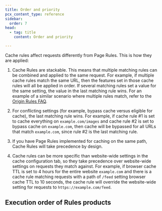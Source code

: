 ```yaml
---
title: Order and priority
pcx_content_type: reference
sidebar:
  order: 7
head:
  - tag: title
    content: Order and priority

---
```



Cache rules affect requests differently from Page Rules. This is how they are applied:

1. Cache Rules are stackable. This means that multiple matching rules can be combined and applied to the same request. For example, if multiple cache rules match the same URL, then the features set in those cache rules will all be applied in order. If several matching rules set a value for the same setting, the value in the last matching rule wins. For an example of a similar scenario where multiple rules match, refer to the [Origin Rules FAQ](/rules/origin-rules/faq/#what-happens-if-more-than-one-origin-rule-matches-the-current-request).

2. For conflicting settings (for example, bypass cache versus eligible for cache), the last matching rule wins. For example, if cache rule #1 is set to cache everything on `example.com/images` and cache rule #2 is set to bypass cache on `example.com`, then cache will be bypassed for all URLs that match `example.com`, since rule #2 is the last matching rule.

3. If you have Page Rules implemented for caching on the same path, Cache Rules will take precedence by design.

4. Cache rules can be more specific than website-wide settings in the cache configuration tab, so they take precedence over website-wide settings on requests they match against. For example, if browser cache TTL is set to 4 hours for the entire website `example.com` and there is a cache rule matching requests with a path of `/feed` setting browser cache TTL to 10 seconds, the cache rule will override the website-wide setting for requests to `https://example.com/feed`.

## Execution order of Rules products

<Render file="product-execution-order" product="rules" />
